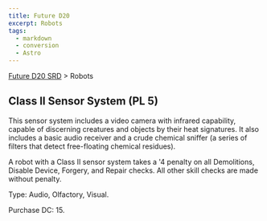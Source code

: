 ```yaml
---
title: Future D20
excerpt: Robots
tags:
  - markdown
  - conversion
  - Astro
---
```






[Future D20 SRD]( / ) > Robots




## Class II Sensor System (PL 5)


This sensor system includes a video camera with infrared capability, capable of discerning creatures and objects by their heat signatures. It also includes a basic audio receiver and a crude chemical sniffer (a series of filters that detect free-floating chemical residues).


A robot with a Class II sensor system takes a '4 penalty on all Demolitions, Disable Device, Forgery, and Repair checks. All other skill checks are made without penalty.


Type: Audio, Olfactory, Visual.


Purchase DC: 15.



